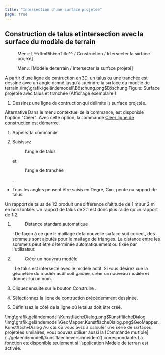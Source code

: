 ```yaml
---
title: "Intersection d'une surface projetée"
page: true
---
```

## Construction de talus et intersection avec la surface du mod&#232;le de terrain
<GeoDesigner> <Menu> Menu: [ ^^dtmRibbonTitle^^ / Construction / Intersecter la surface projeté] </Menu> </GeoDesigner>
<GeoMapper> <Menu> Menu: [Modèle de terrain / Intersecter la surface projeté] </Menu> </GeoMapper>

A partir d&#39;une ligne de contruction en 3D, un talus ou une tranch&#233;e est dessin&#233; avec un angle donn&#233; jusqu&#39;&#224; atteindre la surface du mod&#232;le de terrain.<Image>\img\grafik\geländemodell\Böschung.png$Böschung</Image>
Figure: Surface projet&#233;e avec talus et tranch&#233;e (Affichage exemplaire!)


1. Dessinez une ligne de contruction qui d&#233;limite la surface projet&#233;e. 



Alternative
 Dans le menu contextuel de la commande, est disponible l&#39;option &quot;Cr&#233;er&quot;. Avec cette option, la commande [Cr&#233;er ligne de construction](../gelaendemodell/konstruktionsliniezeichnen)
 est d&#233;marr&#233;e.

1. Appelez la commande.

2. Saisissez <Menu>l'angle de talus</Menu>  et <Menu>l'angle de tranchée</Menu> .

- Tous les angles peuvent &#234;tre saisis en Degr&#233;, Gon, pente ou rapport de talus.





<Success>
Un rapport de talus de 1:2 produit une diff&#233;rence d&#39;altitude de 1 m sur 2 m en horizontale. Un rapport de talus de 2:1 est donc plus raide qu&#39;un rapport de 1:2.
</Success>


1. <Menu>Distance standard automatique</Menu> : De fa&#231;on &#224; ce que le maillage de la nouvelle surface soit correct, des sommets sont ajout&#233;s pour le maillage de triangles. La distance entre les sommets peut &#234;tre d&#233;termin&#233;e automatiquement ou fix&#233;e par l&#39;utilisateur.

2. <Menu>Créer un nouveau modèle</Menu> : Le talus est intersect&#233; avec le mod&#232;le actif. Si vous d&#233;sirez que la g&#233;om&#233;trie du mod&#232;le actif soit gard&#233;e, cr&#233;er un nouveau mod&#232;le et donnez-lui un nom.

3. Cliquez ensuite sur le bouton <Border>Construire</Border> .

4. S&#233;lectionnez la ligne de contruction pr&#233;c&#233;demment dessin&#233;e.

5. D&#233;finissez le c&#244;t&#233; de la ligne o&#249; le talus doit &#234;tre cr&#233;&#233;.




<GeoDesigner>
<Image>\img\grafik\geländemodell\KunstflächeDialog.png$KunstflächeDialog</Image>
</GeoDesigner>
<GeoMapper>
<Image>\img\grafik\geländemodell\GeoMapper.KunstflächeDialog.png$GeoMapper.KunstflächeDialog</Image>
</GeoMapper>

<Success>
Au cas o&#249; vous avez &#224; calculer une s&#233;rie de surfaces projet&#233;es similaires, vous pouvez utiliser aussi la [Commande multiple](../gelaendemodell/kunstflaecheverschneiden2)
 correspondante.
</Success>

<Warning>
La fonction est disponible seulement si l&#39;application  <Italic> Mod&#232;le de terrain </Italic>  est activ&#233;e.
</Warning>

